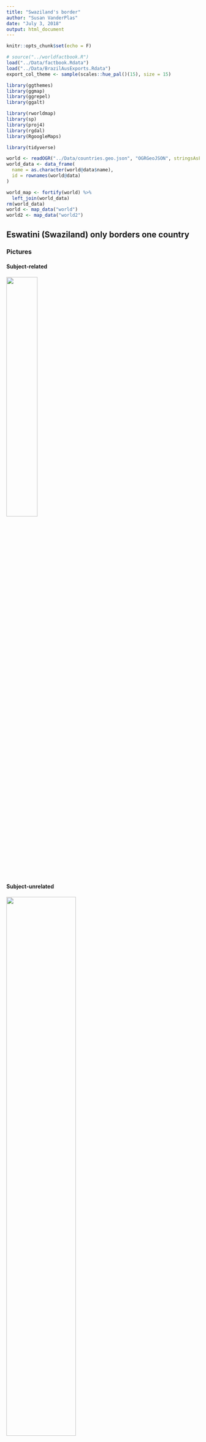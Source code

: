 ```yaml
---
title: "Swaziland's border"
author: "Susan VanderPlas"
date: "July 3, 2018"
output: html_document
---
```


```r
knitr::opts_chunk$set(echo = F)

# source("../worldfactbook.R")
load("../Data/factbook.Rdata")
load("../Data/BrazilAusExports.Rdata")
export_col_theme <- sample(scales::hue_pal()(15), size = 15)

library(ggthemes)
library(ggmap)
library(ggrepel)
library(ggalt)

library(rworldmap)
library(sp)
library(proj4)
library(rgdal)
library(RgoogleMaps)

library(tidyverse)

world <- readOGR("../Data/countries.geo.json", "OGRGeoJSON", stringsAsFactors=FALSE)
world_data <- data_frame(
  name = as.character(world@data$name),
  id = rownames(world@data)
)

world_map <- fortify(world) %>%
  left_join(world_data)
rm(world_data)
world <- map_data("world")
world2 <- map_data("world2")
```

## Eswatini (Swaziland) only borders one country


### Pictures

#### Subject-related

<img src="picture_subject_related.jpg" width="40%"/>
<!-- Source: https://upload.wikimedia.org/wikipedia/commons/e/e3/Mswati_III_King_of_Swaziland.JPG-->

#### Subject-unrelated

<img src="picture_subject_unrelated.jpg" width="60%"/>
<!-- Source: https://upload.wikimedia.org/wikipedia/commons/2/2d/Pavel_Kubina_Maple_Leafs.jpg -->

### Charts

#### Subject-related, Topic-unrelated

```r
filter(population, name == "Eswatini") %>%
  select(name, age, Female, Male) %>%
  gather(key = gender, value = value, -name, -age) %>%
  mutate(value = as.numeric(value)) %>%
ggplot() + 
  geom_col(aes(x = age, y = value/1e3, fill = gender), position = "dodge") + 
  ggtitle("Eswatini's Population") + 
  xlab("") + 
  scale_y_continuous("Population (Thousands)") + 
  scale_fill_discrete("Gender") + 
  theme(legend.position = c(1, 1), legend.justification = c(1,1), legend.background = element_rect(fill = "transparent"))
```

#### Subject-unrelated, Topic-unrelated

```r
filter(population, name == "Canada") %>%
  select(name, age, Female, Male) %>%
  gather(key = gender, value = value, -name, -age) %>%
  mutate(value = as.numeric(value)) %>%
ggplot() + 
  geom_col(aes(x = age, y = value/1e6, fill = gender), position = "dodge") + 
  ggtitle("Canada's Population") + 
  xlab("") + 
  scale_y_continuous("Population (Millions)") + 
  scale_fill_discrete("Gender") + 
  theme(legend.position = c(1, 1), legend.justification = c(1,1), legend.background = element_rect(fill = "transparent"))
```

#### Subject-related, Topic-related (Probative)

```r
country <- "Eswatini"
filter(borders, name == country) %>%
  unnest() %>%
  # bind_rows(data_frame(name = country, country = "Coast", length = unique(.$coast))) %>%
  arrange(desc(length)) %>%
  select(country, length) %>%
  mutate(country = factor(country, levels = country, ordered = T)) %>%
  ggplot() + 
  geom_bar(aes(x = country, y = length, fill = country), stat = "identity") + 
  xlab("") + 
  ylab("Length (km)") + 
  scale_fill_brewer("Border With:", type = "qual", palette = "Dark2", guide = F) + 
  ggtitle(sprintf("%s's Border Regions", country))
```

#### Subject-unrelated, Topic-related 

```r
country <- "Canada"
filter(borders, name == country) %>%
  unnest() %>%
  bind_rows(data_frame(name = country, country = "Coast", length = unique(.$coast))) %>%
  arrange(desc(length)) %>%
  select(country, length) %>%
  mutate(country = factor(country, levels = country, ordered = T)) %>%
  ggplot() + 
  geom_bar(aes(x = country, y = length, fill = country), stat = "identity") + 
  xlab("") + 
  ylab("Length (km)") + 
  scale_fill_brewer("Border With:", type = "qual", palette = "Dark2", guide = F) + 
  ggtitle(sprintf("%s's Border Regions", country))
```

### Maps

#### Subject-related, topic-unrelated

```r
newmap <- GetMap(center = c(-26.316667, 31.13333), zoom = 10, destfile = "EswatiniMap.png")
```

<img src="EswatiniMap.png" width="60%"/>

#### Subject-unrelated, topic-unrelated

```r
newmap <- GetMap(center = c(43.7, -79.4), zoom = 10, destfile = "TorontoMap.png")
```

<img src="TorontoMap.png" width="60%"/>

#### Subject-related, topic-related (Non-probative)

```r
lims <- filter(world, region == "Swaziland") %>%
  summarize(long_min = min(long), long_max = max(long), lat_min = min(lat), lat_max = max(lat))

ggplot(data = filter(world, region == "Swaziland")) + 
  geom_polygon(aes(x = long, y = lat, group = group), color = "black", fill = "grey70") + 
  geom_label(aes(x = label_long, y = label_lat, label = name), data = filter(location, name == "Eswatini")) + 
  coord_map(projection = "azequalarea", xlim = c(30.5, 32.5), ylim = c(-27.5, -25.5)) + 
  theme(axis.text = element_blank(), axis.ticks = element_blank(), axis.title = element_blank())
rm(lims)

```


#### Subject-unrelated, topic-related (Non-probative)

```r
lims <- filter(world, region == "Canada") %>%
  summarize(long_min = min(long), long_max = max(long), lat_min = min(lat), lat_max = max(lat))

ggplot(data = filter(world, region == "Canada")) + 
  geom_polygon(aes(x = long, y = lat, group = group), color = "black", fill = "grey70") + 
  geom_label(aes(x = label_long, y = label_lat, label = name), data = filter(location, name == "Canada")) + 
  coord_map(projection = "ortho") + 
  theme(axis.text = element_blank(), axis.ticks = element_blank(), axis.title = element_blank())
rm(lims)

```

#### Subject-related, topic-related (probative)

```r
lims <- filter(world, region == "Swaziland") %>%
  summarize(long_min = min(long), long_max = max(long), lat_min = min(lat), lat_max = max(lat))

gridlines1 <- expand.grid(
      long = c(-179, 179),
      lat = c(-60, -30, 0, 30, 60)
    ) %>%
      as_data_frame() %>%
      mutate(group = rep(1:5, each = 2))
gridlines2 <- expand.grid(long = c(-180, -150, -120, -90, -60, -30, 0, 30, 60, 90, 120, 150, 180),
                          lat = seq(-80, 80, by = 5)) %>%
  as_data_frame() %>%
  mutate(group = group_indices(., long)) %>%
  arrange(long)
      

fixed_lims <- lims * c(.5, 1.08, 1.31, .8)

submap <- filter(world2,
                 long > fixed_lims$long_min,
                 long < fixed_lims$long_max,
                 lat > fixed_lims$lat_min,
                 lat < fixed_lims$lat_max)
mapsubset <- filter(world2, region %in% submap$region) %>%
  arrange(group, order) %>%
  group_by(group) %>%
  mutate(latmin = min(lat)) %>%
  ungroup() 

locsubset <- filter(location, name %in% c(mapsubset$region, "Eswatini")) %>%
  filter(!name %in% c("Zimbabwe", "Mozambique"))

ggplot() + 
  theme_map() + 
  geom_line(aes(x = long, y = lat, group = group), data = gridlines1) + 
  geom_line(aes(x = long, y = lat, group = group), data = gridlines2) + 
  ggpolypath::geom_polypath(aes(x = long, y = lat, group = group, fill = region), data = mapsubset, color = "black") + 
  geom_path(aes(x = long, y = lat, group = group), data = mapsubset, color = "black", size = .125) + 
  scale_fill_discrete(guide = F) + 
  geom_label_repel(aes(x = label_long, y = label_lat, label = name), data = locsubset, point.padding = .2) +
  coord_map(xlim = as.numeric(fixed_lims[,1:2]), ylim = as.numeric(fixed_lims[,3:4]))  +
  theme(legend.background = element_rect(fill = "white", color = "black"))
```